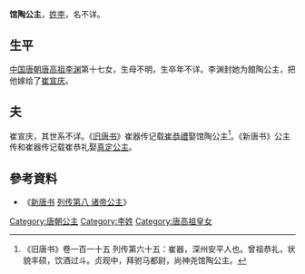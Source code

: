 {{東亞女性歷史人物
| 名稱=館陶公主
| 身份=[[唐朝|唐朝]]公主
| 畫像=
| 說明=
| 姓=李氏
| 封爵=[[公主|公主]]
| 位號=
| 封號=館陶公主
| 湯沐邑=[[館陶|館陶]]
| 出生年=
| 婚年=
| 逝世年=
| 諡號=
| 墳墓=
| 父親=[[唐高祖|唐高祖]][[李渊|李渊]]
| 嫡母=[[太穆皇后|太穆皇后]]
| 母親=
| 夫=[[崔宣庆|崔宣庆]]
| 夫之父=
| 夫之母=
| 夫之嫡母=
| 夫之元配=
| 夫之正室=
| 夫之繼室=
| 夫之平妻=
| 夫之側室=
| 兄弟=
| 姊妹=
| 嫡兄弟=隐太子[[李建成|李建成]]<br>太宗[[李世民|李世民]]<br>[[李玄霸|李玄霸]]<br>[[李元吉|李元吉]]
| 嫡姊妹=[[平阳昭公主|平阳昭公主]]
| 同胞兄弟=
| 同胞姊妹=
| 庶兄弟=
| 庶姊妹=
| 異母兄弟=
| 異母姊妹=
| 異父兄弟=
| 異父姊妹=
| 繼兄弟=
| 繼姊妹=
| 子=
| 女=
| 養子=
| 養女=
| 繼子=
| 繼女=
| 注釋=
|}}

'''馆陶公主'''，[[李姓|姓李]]，名不详。
==生平==
[[中国|中国]][[唐朝|唐朝]][[唐高祖|唐高祖]][[李渊|李渊]]第十七女，生母不明，生卒年不详。李渊封她为館陶公主，把他嫁给了[[崔宣庆|崔宣庆]]。
==夫==
崔宣庆，其世系不详。《[[旧唐书|旧唐书]]》崔器传记载[[崔恭禮|崔恭禮]]娶馆陶公主<ref>《旧唐书》卷一百一十五 列传第六十五：崔器，深州安平人也。曾祖恭礼，状貌丰硕，饮酒过斗。贞观中，拜驸马都尉，尚神尧馆陶公主。</ref>。《新唐书》公主传和崔器传记载崔恭礼娶[[真定公主_(唐高祖)|真定公主]]。
==參考資料==
{{reflist}}
*《[[新唐书|新唐书]] [[s:新唐書/卷083|列传第八 诸帝公主]]》

[[Category:唐朝公主|Category:唐朝公主]]
[[Category:李姓|Category:李姓]]
[[Category:唐高祖皇女|Category:唐高祖皇女]]